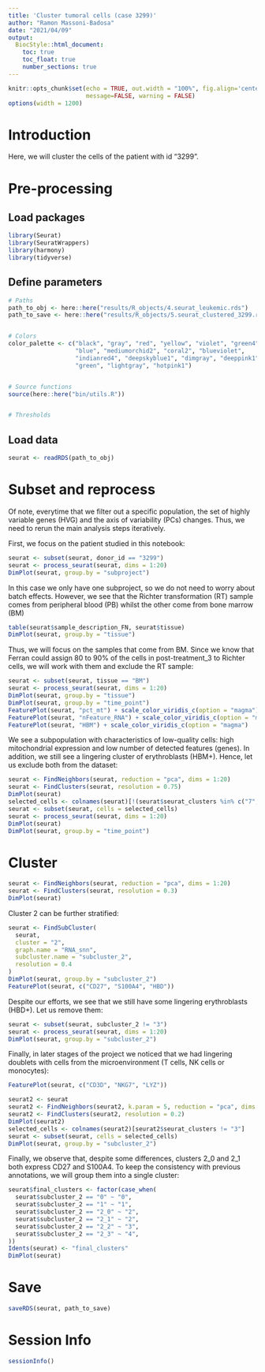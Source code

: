 ```yaml
---
title: 'Cluster tumoral cells (case 3299)'
author: "Ramon Massoni-Badosa"
date: "2021/04/09"
output: 
  BiocStyle::html_document:
    toc: true
    toc_float: true
    number_sections: true
---
```


```r
knitr::opts_chunk$set(echo = TRUE, out.width = "100%", fig.align='center', 
                      message=FALSE, warning = FALSE)
options(width = 1200)
```


# Introduction

Here, we will cluster the cells of the patient with id "3299".


# Pre-processing

## Load packages

```r
library(Seurat)
library(SeuratWrappers)
library(harmony)
library(tidyverse)
```


## Define parameters

```r
# Paths
path_to_obj <- here::here("results/R_objects/4.seurat_leukemic.rds")
path_to_save <- here::here("results/R_objects/5.seurat_clustered_3299.rds")


# Colors
color_palette <- c("black", "gray", "red", "yellow", "violet", "green4",
                   "blue", "mediumorchid2", "coral2", "blueviolet",
                   "indianred4", "deepskyblue1", "dimgray", "deeppink1",
                   "green", "lightgray", "hotpink1")


# Source functions
source(here::here("bin/utils.R"))


# Thresholds
```

  
## Load data

```r
seurat <- readRDS(path_to_obj)
```


# Subset and reprocess

Of note, everytime that we filter out a specific population, the set of highly variable genes (HVG) and the axis of variability (PCs) changes. Thus, we need to rerun the main analysis steps iteratively.

First, we focus on the patient studied in this notebook:

```r
seurat <- subset(seurat, donor_id == "3299")
seurat <- process_seurat(seurat, dims = 1:20)
DimPlot(seurat, group.by = "subproject")
```

In this case we only have one subproject, so we do not need to worry about batch effects. However, we see that the Richter transformation (RT) sample comes from peripheral blood (PB) whilst the other come from bone marrow (BM)

```r
table(seurat$sample_description_FN, seurat$tissue)
DimPlot(seurat, group.by = "tissue")
```


Thus, we will focus on the samples that come from BM. Since we know that Ferran could assign 80 to 90% of the cells in post-treatment_3 to Richter cells, we will work with them and exclude the RT sample:

```r
seurat <- subset(seurat, tissue == "BM")
seurat <- process_seurat(seurat, dims = 1:20)
DimPlot(seurat, group.by = "tissue")
DimPlot(seurat, group.by = "time_point")
FeaturePlot(seurat, "pct_mt") + scale_color_viridis_c(option = "magma")
FeaturePlot(seurat, "nFeature_RNA") + scale_color_viridis_c(option = "magma")
FeaturePlot(seurat, "HBM") + scale_color_viridis_c(option = "magma")
```


We see a subpopulation with characteristics of low-quality cells: high mitochondrial expression and low number of detected features (genes). In addition, we still see a lingering cluster of erythroblasts (HBM+). Hence, let us exclude both from the dataset:

```r
seurat <- FindNeighbors(seurat, reduction = "pca", dims = 1:20)
seurat <- FindClusters(seurat, resolution = 0.75)
DimPlot(seurat)
selected_cells <- colnames(seurat)[!(seurat$seurat_clusters %in% c("7", "8"))]
seurat <- subset(seurat, cells = selected_cells)
seurat <- process_seurat(seurat, dims = 1:20)
DimPlot(seurat)
DimPlot(seurat, group.by = "time_point")
```


# Cluster

```r
seurat <- FindNeighbors(seurat, reduction = "pca", dims = 1:20)
seurat <- FindClusters(seurat, resolution = 0.3)
DimPlot(seurat)
```


Cluster 2 can be further stratified:

```r
seurat <- FindSubCluster(
  seurat,
  cluster = "2",
  graph.name = "RNA_snn",
  subcluster.name = "subcluster_2",
  resolution = 0.4
)
DimPlot(seurat, group.by = "subcluster_2")
FeaturePlot(seurat, c("CD27", "S100A4", "HBD"))
```


Despite our efforts, we see that we still have some lingering erythroblasts (HBD+). Let us remove them:

```r
seurat <- subset(seurat, subcluster_2 != "3")
seurat <- process_seurat(seurat, dims = 1:20)
DimPlot(seurat, group.by = "subcluster_2")
```

Finally, in later stages of the project we noticed that we had lingering doublets with cells from the microenvironment (T cells, NK cells or monocytes):

```r
FeaturePlot(seurat, c("CD3D", "NKG7", "LYZ"))
```

```r
seurat2 <- seurat
seurat2 <- FindNeighbors(seurat2, k.param = 5, reduction = "pca", dims = 1:20)
seurat2 <- FindClusters(seurat2, resolution = 0.2)
DimPlot(seurat2)
selected_cells <- colnames(seurat2)[seurat2$seurat_clusters != "3"]
seurat <- subset(seurat, cells = selected_cells)
DimPlot(seurat, group.by = "subcluster_2")
```


Finally, we observe that, despite some differences, clusters 2_0 and 2_1 both express CD27 and S100A4. To keep the consistency with previous annotations, we will group them into a single cluster:

```r
seurat$final_clusters <- factor(case_when(
  seurat$subcluster_2 == "0" ~ "0",
  seurat$subcluster_2 == "1" ~ "1",
  seurat$subcluster_2 == "2_0" ~ "2",
  seurat$subcluster_2 == "2_1" ~ "2",
  seurat$subcluster_2 == "2_2" ~ "3",
  seurat$subcluster_2 == "2_3" ~ "4", 
))
Idents(seurat) <- "final_clusters"
DimPlot(seurat)
```


# Save

```r
saveRDS(seurat, path_to_save)
```


# Session Info

```r
sessionInfo()
```

